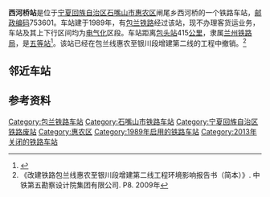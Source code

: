 {{noteTA
|1=zh-cn:始发车次; zh-hk:列車班次;
|2=zh-cn:车次; zh-hk:班次;
}}
{{Infobox China railway station
|车站名称 = 西河桥站
|车站名称拼音 = Xiheqiao
|车站代码 = 14809<ref>{{cite book|author=铁道部电子计算技术中心, 铁道部运输局|title=铁路车站站名代码表：TMIS使用|publisher=中国铁道出版社|location=北京|year=1998|isbn=9787113030995|pages=16}}</ref>
|车站地址 = [[宁夏回族自治区|宁夏回族自治区]][[石嘴山市|石嘴山市]]
|坐标 = {{coord|39.208782|106.691653|display=inline,title}}
|归属 = [[兰州铁路局|兰州铁路局]]
|线路 = [[包兰铁路|包兰铁路]]
|车站等级 = [[五等站_(中铁)|五等站]]
|使用状态 = 已撤销
}}
'''西河桥站'''是位于[[宁夏回族自治区|宁夏回族自治区]][[石嘴山市|石嘴山市]][[惠农区|惠农区]]闸尾乡西河桥的一个铁路车站，[[邮政编码|邮政编码]]753601。车站建于1989年，有[[包兰铁路|包兰铁路]]经过该站，现不办理客货运业务，车站及其上下行区间均为[[电气化|电气化]]区段。车站距离[[包头站|包头站]]415[[公里|公里]]，隶属[[兰州铁路局|兰州铁路局]]，是[[五等站_(中铁)|五等站]]<ref>{{Cite book|title=中国铁路站名词典|last=[[孙本祥|孙本祥]]主编|first=|publisher=北京：[[中国铁道出版社|中国铁道出版社]]|year=2003.04|isbn=7-113-03941-3|location=|pages=618-622}}</ref>。该站已经在包兰线惠农至银川段增建第二线的工程中撤销。<ref>《改建铁路包兰线惠农至银川段增建第二线工程环境影响报告书（简本）》. 中铁第五勘察设计院集团有限公司. P8. 2009年</ref>

==邻近车站==
{{start rail box|[[File:China_Railways.svg|16px]] [[中国铁路|中国铁路]]}}
{{s-inop|[[惠农站|惠农站]]|{{站|包头}}方向}}
{{s-line|[[包兰铁路|包兰铁路]]<br />← 6km 西河桥站 6km →}}
{{s-inop|[[红果子站|红果子站]]|{{站|兰州}}方向}}
{{end box}}

==参考资料==
{{reflist}}
{{包兰铁路}}
{{铁路车站小作品}}
{{宁夏小作品}}

[[Category:包兰铁路车站|Category:包兰铁路车站]]
[[Category:石嘴山市铁路车站|Category:石嘴山市铁路车站]]
[[Category:宁夏回族自治区铁路废站|Category:宁夏回族自治区铁路废站]]
[[Category:惠农区|Category:惠农区]]
[[Category:1989年启用的铁路车站|Category:1989年启用的铁路车站]]
[[Category:2013年关闭的铁路车站|Category:2013年关闭的铁路车站]]